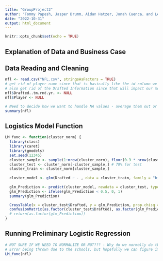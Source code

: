 ```yaml
---
title: "GroupProject2"
author: "Tommy Papesh, Jasper Drumm, Aidan Hatzer, Jonah Cuenca, and Leif Gullstad"
date: "2022-10-31"
output: html_document
---
```


```r
knitr::opts_chunk$set(echo = TRUE)
```

## Explanation of Data and Business Case

## Data Reading and Cleaning
```r
nfl <- read.csv("NFL.csv", stringsAsFactors = TRUE)
# get rid of player name since that is basically like the id column we usually get rid of
# also get rid of the Drafted Information since that will impact our model and is a post-condition of the response variable
nfl$Drafted..tm.rnd.yr. <- NULL
nfl$Player <- NULL

# Need to decide how we want to handle NA values - average them out or make them 0 (since NA might mean they didn't participate in that combine event)
summary(nfl)
```


## Logistics Model Function
```r
LM_func <- function(cluster_norm) {
  library(class)
  library(caret)
  library(gmodels)
  set.seed(12345)
  cluster_sample <- sample(1:nrow(cluster_norm), floor(0.3 * nrow(cluster_norm))) # 30% size of cluster_norm to use for sample
  cluster_test <- cluster_norm[-cluster_sample,] # 70% for test
  cluster_train <- cluster_norm[cluster_sample,]
  
  cluster_model <- glm(Drafted ~ . , data = cluster_train, family = "binomial")
  
  glm_Prediction <- predict(cluster_model, newdata = cluster_test, type = "response")
  glm_Prediction <- ifelse(glm_Prediction < 0.5, 0, 1)
  summary(glm_Prediction)

  CrossTable(x = cluster_test$Drafted, y = glm_Prediction, prop.chisq = F)
  confusionMatrix(as.factor(cluster_test$Drafted), as.factor(glm_Prediction))
  # return(as.factor(glm_Prediction))
}
```

## Running Preliminary Logistic Regression
```r
# NOT SURE IF WE NEED TO NORMALIZE OR NOT??? - Why do we normally do that, I can't remember
# Error being thrown due to the schools, but hopefully we can figure it out together and ask for help if not...
LM_func(nfl)
```

